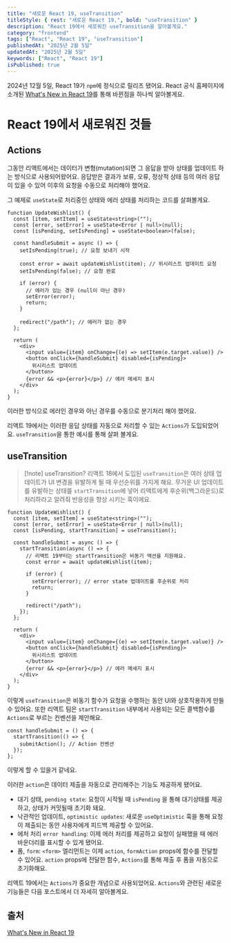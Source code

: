 ```yaml
---
title: "새로운 React 19, useTransition"
titleStyle: { rest: "새로운 React 19,", bold: "useTransition" }
description: "React 19에서 새로워진 useTransition을 알아볼게요."
category: "frontend"
tags: ["React", "React 19", "useTransition"]
publishedAt: "2025년 2월 5일"
updatedAt: "2025년 2월 5일"
keywords: ["React", "React 19"]
isPublished: true
---
```


2024년 12월 5일, React 19가 `npm`에 정식으로 릴리즈 됐어요.
React 공식 홈페이지에 소개된 [What's New in React 19](https://ko.react.dev/blog/2024/12/05/react-19#whats-new-in-react-19)를 통해 바뀐점을 하나씩 알아볼게요.

# React 19에서 새로워진 것들

## Actions

그동안 리액트에서는 데이터가 변형(mutation)되면 그 응답을 받아 상태를 업데이트 하는 방식으로 사용되어왔어요.
응답받은 결과가 보류, 오류, 정상적 상태 등의 여러 응답이 있을 수 있어 이후의 요청을 수동으로 처리해야 했어요.

그 예제로 `useState`로 처리중인 상태와 에러 상태를 처리하는 코드를 살펴볼게요.

```tsx
function UpdateWishlist() {
  const [item, setItem] = useState<string>("");
  const [error, setError] = useState<Error | null>(null);
  const [isPending, setIsPending] = useState<boolean>(false);

  const handleSubmit = async () => {
    setIsPending(true); // 요청 보내기 시작

    const error = await updateWishlist(item); // 위시리스트 업데이트 요청
    setIsPending(false); // 요청 완료

    if (error) {
      // 에러가 있는 경우 (null이 아닌 경우)
      setError(error);
      return;
    }

    redirect("/path"); // 에러가 없는 경우
  };

  return (
    <div>
      <input value={item} onChange={(e) => setItem(e.target.value)} />
      <button onClick={handleSubmit} disabled={isPending}>
        위시리스트 업데이트
      </button>
      {error && <p>{error}</p>} // 에러 메세지 표시
    </div>
  );
}
```

이러한 방식으로 에러인 경우와 아닌 경우를 수동으로 분기처리 해야 했어요.

리액트 19에서는 이러한 응답 상태를 자동으로 처리할 수 있는 `Actions`가 도입되었어요.
`useTransition`을 통한 예시를 통해 살펴 볼게요.

## useTransition

> [!note] useTransition?
> 리액트 18에서 도입된 `useTransition`은 여러 상태 업데이트가 UI 변경을 유발하게 될 때 우선순위를 가지게 해요. 무거운 UI 업데이트를 유발하는 상태를 `startTransition`에 넣어 리액트에게 후순위(백그라운드)로 처리하라고 알려줘 반응성을 향상 시키는 훅이에요.

```tsx
function UpdateWishlist() {
  const [item, setItem] = useState<string>("");
  const [error, setError] = useState<Error | null>(null);
  const [isPending, startTransition] = useTransition();

  const handleSubmit = async () => {
    startTransition(async () => {
      // 리액트 19부터는 startTransition은 비동기 액션을 지원해요.
      const error = await updateWishlist(item);

      if (error) {
        setError(error); // error state 업데이트를 후순위로 처리
        return;
      }

      redirect("/path");
    });
  };

  return (
    <div>
      <input value={item} onChange={(e) => setItem(e.target.value)} />
      <button onClick={handleSubmit} disabled={isPending}>
        위시리스트 업데이트
      </button>
      {error && <p>{error}</p>} // 에러 메세지 표시
    </div>
  );
}
```

이렇게 `useTransition`은 비동기 함수가 요청을 수행하는 동안 UI와 상호작용하게 만들 수 있어요.
또한 리액트 팀은 `startTransition` 내부에서 사용되는 모든 콜백함수를 `Actions`로 부르는 컨벤션을 제안해요.

```tsx
const handleSubmit = () => {
  startTransition(() => {
    submitAction(); // Action 컨벤션
  });
};
```

이렇게 할 수 있을거 같네요.

이러한 `action`은 데이터 제출을 자동으로 관리해주는 기능도 제공하게 됐어요.

- 대기 상태, `pending state`:
  요청이 시작될 때 `isPending` 을 통해 대기상태를 제공하고, 상태가 커밋될때 초기화 돼요.
- 낙관적인 업데이트, `optimistic updates`:
  새로운 `useOptimistic` 훅을 통해 요청이 제출되는 동안 사용자에게 피드백 제공할 수 있어요.
- 에처 처리 `error handling`:
  이제 에러 처리를 제공하고 요청이 실패했을 때 에러 바운더리를 표시할 수 있게 됐어요.
- 폼, `form`:
  `<form>` 엘리먼트는 이제 `action`, `formAction` props에 함수를 전달할 수 있어요.
  `action` props에 전달한 함수, `Actions`를 통해 제출 후 폼을 자동으로 초기화해요.

리액트 19에서는 `Actions`가 중요한 개념으로 사용되었어요.
`Actions`와 관련된 새로운 기능들은 다음 포스트에서 더 자세히 알아볼게요.

## 출처

[What's New in React 19](https://ko.react.dev/blog/2024/12/05/react-19#whats-new-in-react-19)
